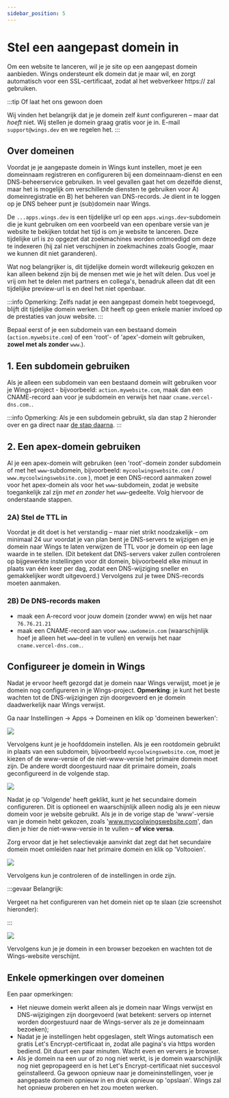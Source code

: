 ```yaml
---
sidebar_position: 5
---
```


# Stel een aangepast domein in

Om een website te lanceren, wil je je site op een aangepast domein aanbieden. Wings ondersteunt elk domein dat je maar wil, en zorgt automatisch voor een SSL-certificaat, zodat al het webverkeer https:// zal gebruiken.

:::tip Of laat het ons gewoon doen

Wij vinden het belangrijk dat je je domein zelf _kunt_ configureren – maar dat _hoeft_ niet. Wij stellen je domein graag gratis voor je in. E-mail `support@wings.dev` en we regelen het.
:::

## Over domeinen

Voordat je je aangepaste domein in Wings kunt instellen, moet je een domeinnaam registreren en configureren bij een domeinnaam-dienst en een DNS-beheerservice gebruiken. In veel gevallen gaat het om dezelfde dienst, maar het is mogelijk om verschillende diensten te gebruiken voor A) domeinregistratie en B) het beheren van DNS-records. Je dient in te loggen op je DNS beheer punt je (sub)domein naar Wings.

De `...apps.wings.dev` is een tijdelijke url op een `apps.wings.dev`-subdomein die je kunt gebruiken om een voorbeeld van een openbare versie van je website te bekijken totdat het tijd is om je website te lanceren. Deze tijdelijke url is zo opgezet dat zoekmachines worden ontmoedigd om deze te indexeren (hij zal niet verschijnen in zoekmachines zoals Google, maar we kunnen dit niet garanderen).

Wat nog belangrijker is, dit tijdelijke domein wordt willekeurig gekozen en kan alleen bekend zijn bij de mensen met wie je het wilt delen. Dus voel je vrij om het te delen met partners en collega's, benadruk alleen dat dit een tijdelijke preview-url is en deel het niet openbaar.

:::info Opmerking:
Zelfs nadat je een aangepast domein hebt toegevoegd, blijft dit tijdelijke domein werken. Dit heeft op geen enkele manier invloed op de prestaties van jouw website.
:::

Bepaal eerst of je een subdomein van een bestaand domein (`action.mywebsite.com`) of een 'root'- of 'apex'-domein wilt gebruiken, **zowel met als zonder** `www`.).

## 1. Een subdomein gebruiken

Als je alleen een subdomein van een bestaand domein wilt gebruiken voor je Wings-project - bijvoorbeeld: `action.mywebsite.com`, maak dan een CNAME-record aan voor je subdomein en verwijs het naar `cname.vercel-dns.com.`.

:::info Opmerking:
Als je een subdomein gebruikt, sla dan stap 2 hieronder over en ga direct naar [de stap daarna](#configure-your-domain-in-wings).
:::

## 2. Een apex-domein gebruiken

Al je een apex-domein wilt gebruiken (een 'root'-domein zonder subdomein of met het `www`-subdomein, bijvoorbeeld: `mycoolwingswebsite.com` / `www.mycoolwingswebsite.com` ), moet je een DNS-record aanmaken zowel voor het apex-domein als voor het `www`-subdomein, zodat je website toegankelijk zal zijn _met en zonder_ het `www`-gedeelte. Volg hiervoor de onderstaande stappen.

### 2A) Stel de TTL in

Voordat je dit doet is het verstandig – maar niet strikt noodzakelijk – om minimaal 24 uur voordat je van plan bent je DNS-servers te wijzigen en je domein naar Wings te laten verwijzen de TTL voor je domein op een lage waarde in te stellen. (Dit betekent dat DNS-servers vaker zullen controleren op bijgewerkte instellingen voor dit domein, bijvoorbeeld elke minuut in plaats van één keer per dag, zodat een DNS-wijziging sneller en gemakkelijker wordt uitgevoerd.) Vervolgens zul je twee DNS-records moeten aanmaken.

### 2B) De DNS-records maken

- maak een A-record voor jouw domein (zonder www) en wijs het naar `76.76.21.21`
- maak een CNAME-record aan voor `www.uwdomein.com` (waarschijnlijk hoef je alleen het `www`-deel in te vullen) en verwijs het naar `cname.vercel-dns.com.`.

## Configureer je domein in Wings

Nadat je ervoor heeft gezorgd dat je domein naar Wings verwijst, moet je je domein nog configureren in je Wings-project. **Opmerking**: je kunt het beste wachten tot de DNS-wijzigingen zijn doorgevoerd en je domein daadwerkelijk naar Wings verwijst.

Ga naar Instellingen -> Apps -> Domeinen en klik op 'domeinen bewerken':

![](https://screens.wings.dev/CleanShot-2021-01-17-at-17.00.12-2x-XL84VSnTuhE9xqUZjTpyYFLRdCcmRaX5U5dRFQ8I1ZBdHaUyMWeDHVmTbcM0eLScdBAU1yAFpb7wAkB4c5B5wv79YjVSxaG6RTTg.png)

Vervolgens kunt je je hoofddomein instellen. Als je een rootdomein gebruikt in plaats van een subdomein, bijvoorbeeld `mycoolwingswebsite.com`, moet je kiezen of de www-versie of de niet-www-versie het primaire domein moet zijn. De andere wordt doorgestuurd naar dit primaire domein, zoals geconfigureerd in de volgende stap.

![](https://screens.wings.dev/CleanShot-2021-01-17-at-17.02.20-2x-BPGwnXBJen2fXdlLTgtFLeet0A55bPYPUpzbCJ57gCPgFZ8pSFEcsULgwHCPLjE45A4iAw5YqUFjbUb1iouy3pSq2I0VryaK84Xf.png)

Nadat je op 'Volgende' heeft geklikt, kunt je het secundaire domein configureren. Dit is optioneel en waarschijnlijk alleen nodig als je een nieuw domein voor je website gebruikt. Als je in de vorige stap de 'www'-versie van je domein hebt gekozen, zoals 'www.mycoolwingswebsite.com', dan dien je hier de niet-www-versie in te vullen – **of vice versa**.

Zorg ervoor dat je het selectievakje aanvinkt dat zegt dat het secundaire domein moet omleiden naar het primaire domein en klik op 'Voltooien'.

![](https://screens.wings.dev/CleanShot-2021-01-17-at-17.05.42-2x-H0VRyjrEBBBSekBZNHuRk8EiW6aiKUTIMt3979d2luwUwaAs3rZ1fW4X1632zhEoD1HBOT7QkemsqBp522fF3UXtMZdCTQeRaunE.png)

Vervolgens kun je controleren of de instellingen in orde zijn.

:::gevaar Belangrijk:

Vergeet na het configureren van het domein niet op te slaan (zie screenshot hieronder):

:::

![](https://screens.wings.dev/CleanShot-2021-01-17-at-17.06.39-2x-iGO4apZeTh5bzxOfnl4qwIv7hAviHdsKZ3in1WKYZfbMSvFDqWdMSDaETu55gq2fsDoeF9YpyDishXA5voqBS4ixtuDQ3N7exD48.png)

Vervolgens kun je je domein in een browser bezoeken en wachten tot de Wings-website verschijnt.

## Enkele opmerkingen over domeinen

Een paar opmerkingen:

- Het nieuwe domein werkt alleen als je domein naar Wings verwijst en DNS-wijzigingen zijn doorgevoerd (wat betekent: servers op internet worden doorgestuurd naar de Wings-server als ze je domeinnaam bezoeken);
- Nadat je je instellingen hebt opgeslagen, stelt Wings automatisch een gratis Let's Encrypt-certificaat in, zodat alle pagina's via https worden bediend. Dit duurt een paar minuten. Wacht even en ververs je browser.
- Als je domein na een uur of zo nog niet werkt, is je domein waarschijnlijk nog niet gepropageerd en is het Let's Encrypt-certificaat niet succesvol geïnstalleerd. Ga gewoon opnieuw naar je domeininstellingen, voer je aangepaste domein opnieuw in en druk opnieuw op 'opslaan'. Wings zal het opnieuw proberen en het zou moeten werken.
